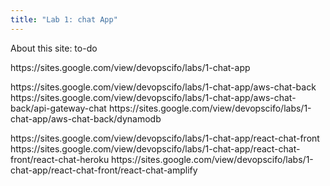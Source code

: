 ```yaml
---
title: "Lab 1: chat App"
---
```


About this site: to-do

https://sites.google.com/view/devopscifo/labs/1-chat-app

https://sites.google.com/view/devopscifo/labs/1-chat-app/aws-chat-back
https://sites.google.com/view/devopscifo/labs/1-chat-app/aws-chat-back/api-gateway-chat
https://sites.google.com/view/devopscifo/labs/1-chat-app/aws-chat-back/dynamodb

https://sites.google.com/view/devopscifo/labs/1-chat-app/react-chat-front
https://sites.google.com/view/devopscifo/labs/1-chat-app/react-chat-front/react-chat-heroku
https://sites.google.com/view/devopscifo/labs/1-chat-app/react-chat-front/react-chat-amplify